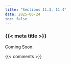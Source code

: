 ```yaml
---
title: "Sections 11.3, 11.4"
date: 2025-06-24
toc: false
---
```


### {{< meta title >}}

Coming Soon.


{{< comments >}}
